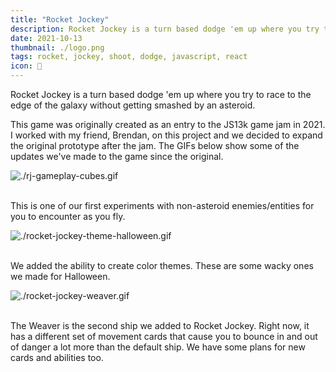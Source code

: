 ```yaml
---
title: "Rocket Jockey"
description: Rocket Jockey is a turn based dodge 'em up where you try to race to the edge of the galaxy without getting smashed by an asteroid.
date: 2021-10-13
thumbnail: ./logo.png
tags: rocket, jockey, shoot, dodge, javascript, react
icon: 🚀
---
```


Rocket Jockey is a turn based dodge 'em up where you try to race to the edge of the galaxy without getting smashed by an asteroid.

This game was originally created as an entry to the JS13k game jam in 2021. I worked with my friend, Brendan, on this project and we decided to expand the original prototype after the jam. The GIFs below show some of the updates we've made to the game since the original.

![./rj-gameplay-cubes.gif](./rj-gameplay-cubes.gif)

<br />
This is one of our first experiments with non-asteroid enemies/entities for you to
encounter as you fly.

![./rocket-jockey-theme-halloween.gif](./rocket-jockey-theme-halloween.gif)

<br />
We added the ability to create color themes. These are some wacky ones we made for
Halloween.

![./rocket-jockey-weaver.gif](./rocket-jockey-weaver.gif)

<br />
The Weaver is the second ship we added to Rocket Jockey. Right now, it has a different
set of movement cards that cause you to bounce in and out of danger a lot more than
the default ship. We have some plans for new cards and abilities too.
